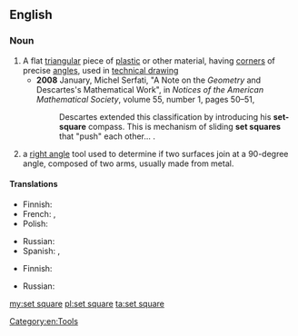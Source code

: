 ==English==
{{wikipedia}}

===Noun===
{{en-noun|sg=[[set]] [[square]]}}

# A flat [[triangular]] piece of [[plastic]] or other material, having [[corner]]s of precise [[angle]]s, used in [[technical drawing]]
#* '''2008''' January, Michel Serfati, "A Note on the ''Geometry'' and Descartes's Mathematical Work", in ''Notices of the American Mathematical Society'', volume 55, number 1, pages 50–51,
#*: Descartes extended this classification by introducing his '''set-square''' compass. This is mechanism of sliding '''set squares''' that "push" each other...&nbsp;.
# a [[right angle]] tool used to determine if two surfaces join at a 90-degree angle, composed of two arms, usually made from metal.

====Translations====
{{trans-top|flat triangular piece of plastic or other material used in technical drawing}}
* Finnish: {{t-|fi|kolmioviivain}}
* French: {{t-|fr|demi-carré|m}}, {{t+|fr|équerre|f}}
* Polish: {{t-|pl|ekierka|f}}
{{trans-mid}}
* Russian: {{t-|ru|геодезический транспортир|m|tr=geodezíčeskij transportír}}
* Spanish: {{t-|es|cartabón|m}}, {{t+|es|escuadra|f}}
{{trans-bottom}}

{{trans-top|right angle tool}}
* Finnish: {{t+|fi|suorakulma}}
{{trans-mid}}
* Russian: {{t+|ru|наугольник|m|tr=naugól’nik}}
{{trans-bottom}}

[[Category:en:Tools]]

[[my:set square]]
[[pl:set square]]
[[ta:set square]]